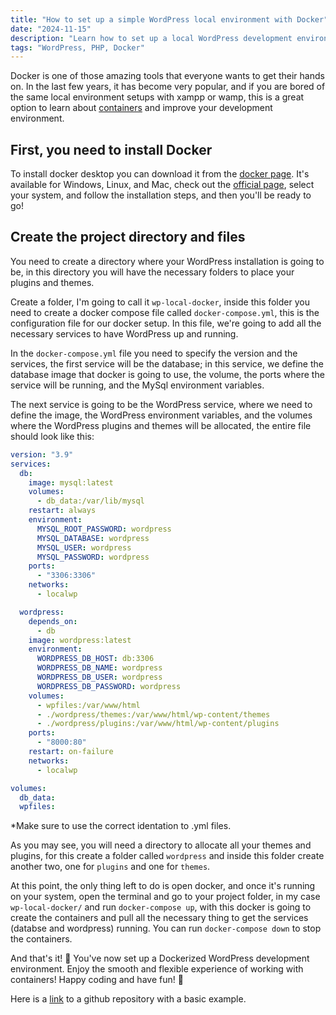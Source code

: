 ```yaml
---
title: "How to set up a simple WordPress local environment with Docker"
date: "2024-11-15"
description: "Learn how to set up a local WordPress development environment using Docker. Say goodbye to traditional setups like XAMPP or WAMP and discover how containers can streamline your workflow."
tags: "WordPress, PHP, Docker"
---
```


Docker is one of those amazing tools that everyone wants to get their hands on. In the last few years, it has become very popular, and if you are bored of the same local environment setups with xampp or wamp, this is a great option to learn about [containers](https://www.docker.com/resources/what-container/) and improve your development environment.

## First, you need to install Docker

To install docker desktop you can download it from the [docker page](https://www.docker.com/products/docker-desktop/). It's available for Windows, Linux, and Mac, check out the [official page](https://www.docker.com/products/docker-desktop/), select your system, and follow the installation steps, and then you'll be ready to go!

## Create the project directory and files

You need to create a directory where your WordPress installation is going to be, in this directory you will have the necessary folders to place your plugins and themes.

Create a folder, I'm going to call it `wp-local-docker`, inside this folder you need to create a docker compose file called `docker-compose.yml`, this is the configuration file for our docker setup. In this file, we're going to add all the necessary services to have WordPress up and running.

In the `docker-compose.yml` file you need to specify the version and the services, the first service will be the database; in this service, we define the database image that docker is going to use, the volume, the ports where the service will be running, and the MySql environment variables.

The next service is going to be the WordPress service, where we need to define the image, the WordPress environment variables, and the volumes where the WordPress plugins and themes will be allocated, the entire file should look like this:

```yml
version: "3.9"
services:
  db:
    image: mysql:latest
    volumes:
      - db_data:/var/lib/mysql
    restart: always
    environment:
      MYSQL_ROOT_PASSWORD: wordpress
      MYSQL_DATABASE: wordpress
      MYSQL_USER: wordpress
      MYSQL_PASSWORD: wordpress
    ports:
      - "3306:3306"
    networks:
      - localwp

  wordpress:
    depends_on:
      - db
    image: wordpress:latest
    environment:
      WORDPRESS_DB_HOST: db:3306
      WORDPRESS_DB_NAME: wordpress
      WORDPRESS_DB_USER: wordpress
      WORDPRESS_DB_PASSWORD: wordpress
    volumes:
      - wpfiles:/var/www/html
      - ./wordpress/themes:/var/www/html/wp-content/themes
      - ./wordpress/plugins:/var/www/html/wp-content/plugins
    ports:
      - "8000:80"
    restart: on-failure
    networks:
      - localwp

volumes:
  db_data:
  wpfiles:
```

\*Make sure to use the correct identation to .yml files.

As you may see, you will need a directory to allocate all your themes and plugins, for this create a folder called `wordpress` and inside this folder create another two, one for `plugins` and one for `themes`.

At this point, the only thing left to do is open docker, and once it's running on your system, open the terminal and go to your project folder, in my case `wp-local-docker/` and run `docker-compose up`, with this docker is going to create the containers and pull all the necessary thing to get the services (databse and wordpress) running. You can run `docker-compose down` to stop the containers.

And that's it! 🎉 You've now set up a Dockerized WordPress development environment. Enjoy the smooth and flexible experience of working with containers! Happy coding and have fun! 🚀

Here is a [link](https://github.com/jorgearaya474/wp-local-docker) to a github repository with a basic example.
